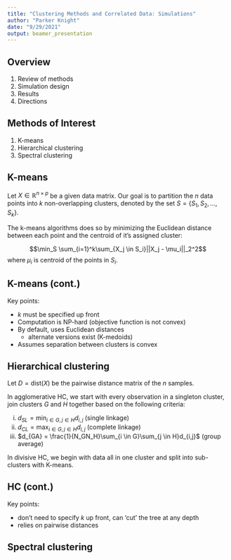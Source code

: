 ```yaml
---
title: "Clustering Methods and Correlated Data: Simulations"
author: "Parker Knight"
date: "9/29/2021"
output: beamer_presentation
---
```


## Overview

1. Review of methods
2. Simulation design
3. Results
4. Directions

## Methods of Interest

1. K-means
2. Hierarchical clustering
3. Spectral clustering

## K-means

Let $X \in \mathbb{R}^{n \times p}$ be a given data matrix. Our goal is to partition the $n$ data points into $k$ non-overlapping clusters, denoted by the set $S = \{ S_1, S_2, ..., S_k \}$.

The k-means algorithms does so by minimizing the Euclidean distance between each point and the centroid of it's assigned cluster:

$$\min_S \sum_{i=1}^k\sum_{X_j \in S_i}||X_j - \mu_i||_2^2$$
where $\mu_i$ is centroid of the points in $S_i$. 

## K-means (cont.)

Key points:

- $k$ must be specified up front
- Computation is NP-hard (objective function is not convex)
- By default, uses Euclidean distances
  - alternate versions exist (K-medoids)
- Assumes separation between clusters is convex

## Hierarchical clustering

Let $D = \textrm{dist}(X)$ be the pairwise distance matrix of the $n$ samples.

In agglomerative HC, we start with every observation in a singleton cluster, join clusters $G$ and $H$ together based on the following criteria:

  i. $d_{SL} = \min_{i \in G, j \in H}d_{i,j}$ (single linkage)
  ii. $d_{CL} = \max_{i \in G, j \in H}d_{i,j}$ (complete linkage)
  iii. $d_{GA} = \frac{1}{N_GN_H}\sum_{i \in G}\sum_{j \in H}d_{i,j}$ (group average)

In divisive HC, we begin with data all in one cluster and split into sub-clusters with K-means.

## HC (cont.)

Key points:

- don't need to specify $k$ up front, can 'cut' the tree at any depth
- relies on pairwise distances

## Spectral clustering


